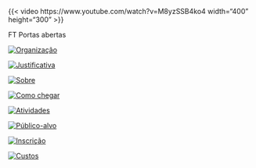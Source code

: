 ::: {.centerText}
<!--  ![](./assets/cluster.jpg){width=40%} -->
{{< video https://www.youtube.com/watch?v=M8yzSSB4ko4 width="400" height="300" >}}
:::

::: {.column-page}

::: {.centerText}
FT Portas abertas
:::

::: {.light-mode}
::: {.centerText}


::: {.grid}

::: {.g-col-sm-2 .g-col-12}
:::

::: {.g-col-sm-2 .g-col-12}
[![Organização](organizacao/organizacao.svg)](organizacao/organizacao.qmd)
:::

::: {.g-col-sm-2 .g-col-12}
[![Justificativa](justificativa/justificativa.svg)](justificativa/justificativa.qmd)
:::

::: {.g-col-sm-2 .g-col-12}
[![Sobre](sobre/sobre.svg)](sobre/sobre.qmd)
:::

::: {.g-col-sm-2 .g-col-12}
[![Como chegar](localizacao/localizacao.svg)](localizacao/localizacao.qmd)
:::

:::


::: {.grid}

::: {.g-col-sm-2 .g-col-12}
:::

::: {.g-col-sm-2 .g-col-12}
[![Atividades](atividades/atividades.svg)](atividades/atividades.qmd)
:::

::: {.g-col-sm-2 .g-col-12}
[![Público-alvo](publico-alvo/publico-alvo.svg)](publico-alvo/publico-alvo.qmd)
:::

::: {.g-col-sm-2 .g-col-12}
[![Inscrição](inscricao/inscricao.svg)](inscricao/inscricao.qmd)
:::

::: {.g-col-sm-2 .g-col-12}
[![Custos](custos/custos.svg)](custos/custos.qmd)
:::

:::

:::

:::

:::